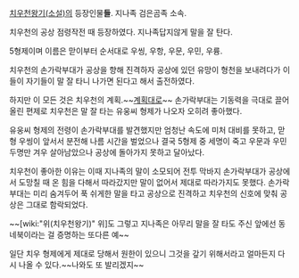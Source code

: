 [[치우천왕기(소설)]]의 등장인물'''들'''.
지나족 검은곰족 소속.

치우천의 공상 점령작전 때 등장하였다. 지나족답지않게 말을 잘 탄다.

5형제이며 이름은 맏이부터 순서대로 우씽, 우항, 우문, 우민, 우륭.

치우천의 손가락부대가 공상을 향해 진격하자 공상에 있던 유망이 형천을 보내려다가 이들이 자기들이 말 잘 타니 나가면 된다고 해서 출전하였다.

하지만 이 모든 것은 치우천의 계획.~~[[계획대로]]~~
손가락부대는 기동력을 극대로 끌어올린 편제로 치우천은 말 잘 타는 유웅씨 형제가 나오자 오히려 좋아했다.

유웅씨 형제의 전령이 손가락부대를 발견했지만 엄청난 속도에 미처 대비를 못하고, 맏형 우씽이 앞서서 분전해 나름 시간을 벌었으나 결국 5형제 중 세명이 죽고 우문과 우민 두명만 겨우 살아남았으나 공상에 돌아가지 못하고 달아났다.

치우천이 좋아한 이유는 이때 지나족의 말이 소모되어 전투 막바지 손가락부대가 공상에서 도망칠 때 온 힘을 다해서 따라갔지만 말이 없어서 제대로 따라가지도 못했다. 손가락 부대는 미리 숨겨두어 푹 쉬게한 말을 타고 공상으로 진격하고 치우천의 신호에 맞춰 공상은 그대로 함락되었다.


~~[wiki:"위(치우천왕기)" 위]도 그렇고 지나족은 아무리 말을 잘 타도 주신 앞에선 동네북이라는 걸 증명하는 또다른 예~~

일단 치우 형제에게 제대로 당해서 원한이 있으니 그것을 갚기 위해서라고 얼마든지 다시 나올 수 있다.~~나와도 또 발리겠지~~



